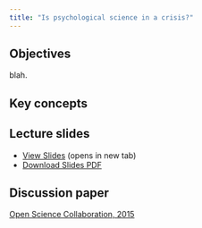 ```yaml
---
title: "Is psychological science in a crisis?"
---
```


## Objectives

blah.

::: {.callout-note icon="false"}
## Key concepts


:::

## Lecture slides

- [View Slides](slides/week2/02_crisis_slides.html){target="_blank"} (opens in new tab)
- [Download Slides PDF](slides/week2/02_crisis_slides.pdf){download="02_crisis_slides.pdf"}

## Discussion paper

[Open Science Collaboration, 2015](https://www.science.org/doi/full/10.1126/science.aac4716)